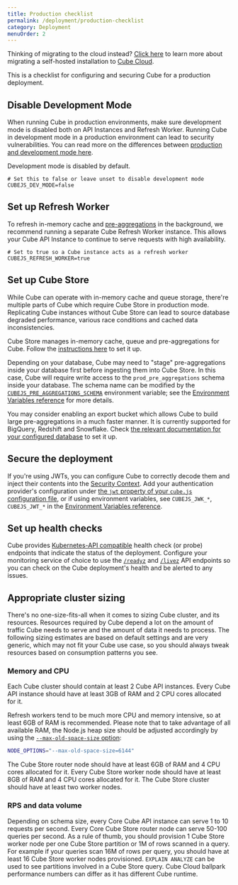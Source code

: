 ```yaml
---
title: Production checklist
permalink: /deployment/production-checklist
category: Deployment
menuOrder: 2
---
```


<InfoBox>

Thinking of migrating to the cloud instead? [Click
here][blog-migrate-to-cube-cloud] to learn more about migrating a self-hosted
installation to [Cube Cloud][link-cube-cloud].

</InfoBox>

This is a checklist for configuring and securing Cube for a production
deployment.

## Disable Development Mode

When running Cube in production environments, make sure development mode is
disabled both on API Instances and Refresh Worker. Running Cube in development
mode in a production environment can lead to security vulnerabilities. You can
read more on the differences between [production and development mode
here][link-cubejs-dev-vs-prod].

<InfoBox>

Development mode is disabled by default.

</InfoBox>

```dotenv
# Set this to false or leave unset to disable development mode
CUBEJS_DEV_MODE=false
```

## Set up Refresh Worker

To refresh in-memory cache and [pre-aggregations][ref-schema-ref-preaggs] in the
background, we recommend running a separate Cube Refresh Worker instance. This
allows your Cube API Instance to continue to serve requests with high
availability.

```dotenv
# Set to true so a Cube instance acts as a refresh worker
CUBEJS_REFRESH_WORKER=true
```

## Set up Cube Store

<WarningBox>

While Cube can operate with in-memory cache and queue storage, there're multiple
parts of Cube which require Cube Store in production mode. Replicating Cube
instances without Cube Store can lead to source database degraded performance,
various race conditions and cached data inconsistencies.

</WarningBox>

Cube Store manages in-memory cache, queue and pre-aggregations for Cube. Follow
the [instructions here][ref-caching-cubestore] to set it up.

Depending on your database, Cube may need to "stage" pre-aggregations inside
your database first before ingesting them into Cube Store. In this case, Cube
will require write access to the `prod_pre_aggregations` schema inside your
database. The schema name can be modified by the
[`CUBEJS_PRE_AGGREGATIONS_SCHEMA`][ref-conf-ref-env-preaggs-schema] environment
variable; see the [Environment Variables reference][ref-env-vars] for more
details.

<InfoBox>

You may consider enabling an export bucket which allows Cube to build large
pre-aggregations in a much faster manner. It is currently supported for
BigQuery, Redshift and Snowflake. Check [the relevant documentation for your
configured database][ref-config-connect-db] to set it up.

</InfoBox>

## Secure the deployment

If you're using JWTs, you can configure Cube to correctly decode them and inject
their contents into the [Security Context][ref-sec-ctx]. Add your authentication
provider's configuration under [the `jwt` property of your `cube.js`
configuration file][ref-config-jwt], or if using environment variables, see
`CUBEJS_JWK_*`, `CUBEJS_JWT_*` in the [Environment Variables
reference][ref-env-vars].

## Set up health checks

Cube provides [Kubernetes-API compatible][link-k8s-healthcheck-api] health check
(or probe) endpoints that indicate the status of the deployment. Configure your
monitoring service of choice to use the [`/readyz`][ref-api-readyz] and
[`/livez`][ref-api-livez] API endpoints so you can check on the Cube
deployment's health and be alerted to any issues.

## Appropriate cluster sizing

There's no one-size-fits-all when it comes to sizing Cube cluster, and its resources.
Resources required by Cube depend a lot on the amount of traffic Cube needs to serve and the amount of data it needs to process.
The following sizing estimates are based on default settings and are very generic, which may not fit your Cube use case, so you should always tweak resources based on consumption patterns you see.

### Memory and CPU

Each Cube cluster should contain at least 2 Cube API instances.
Every Cube API instance should have at least 3GB of RAM and 2 CPU cores allocated for it.

Refresh workers tend to be much more CPU and memory intensive, so at least 6GB of RAM is recommended.
Please note that to take advantage of all available RAM, the Node.js heap size should be adjusted accordingly
by using the [`--max-old-space-size` option][node-heap-size]:

```sh
NODE_OPTIONS="--max-old-space-size=6144"
```

[node-heap-size]: https://nodejs.org/api/cli.html#--max-old-space-sizesize-in-megabytes

The Cube Store router node should have at least 6GB of RAM and 4 CPU cores allocated for it.
Every Cube Store worker node should have at least 8GB of RAM and 4 CPU cores allocated for it.
The Cube Store cluster should have at least two worker nodes.

### RPS and data volume

Depending on schema size, every Core Cube API instance can serve 1 to 10 requests per second.
Every Core Cube Store router node can serve 50-100 queries per second.
As a rule of thumb, you should provision 1 Cube Store worker node per one Cube Store partition or 1M of rows scanned in a query.
For example if your queries scan 16M of rows per query, you should have at least 16 Cube Store worker nodes provisioned.
`EXPLAIN ANALYZE` can be used to see partitions involved in a Cube Store query.
Cube Cloud ballpark performance numbers can differ as it has different Cube runtime.

[blog-migrate-to-cube-cloud]:
  https://cube.dev/blog/migrating-from-self-hosted-to-cube-cloud/
[link-caddy]: https://caddyserver.com/
[link-cube-cloud]: https://cubecloud.dev
[link-cubejs-dev-vs-prod]: /configuration/overview#development-mode
[link-k8s-healthcheck-api]:
  https://kubernetes.io/docs/reference/using-api/health-checks/
[link-kong]: https://konghq.com/kong/
[link-nginx]: https://www.nginx.com/
[link-nginx-docs]: https://nginx.org/en/docs/http/configuring_https_servers.html
[ref-config-connect-db]: /connecting-to-the-database
[ref-caching-cubestore]: /caching/running-in-production
[ref-conf-ref-env-cachequeue-driver]:
  /reference/environment-variables#cubejs-cache-and-queue-driver
[ref-conf-ref-env-preaggs-schema]:
  /reference/environment-variables#cubejs-pre-aggregations-schema
[ref-env-vars]: /reference/environment-variables
[ref-schema-ref-preaggs]: /schema/reference/pre-aggregations
[ref-api-scheduled-refresh]: /rest-api#v-1-run-scheduled-refresh
[ref-sec-ctx]: /security/context
[ref-config-jwt]: /config#jwt
[ref-api-readyz]: /rest-api#readyz
[ref-api-livez]: /rest-api#livez
